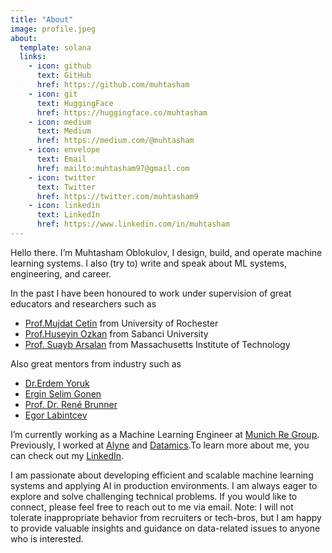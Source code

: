 ```yaml
---
title: "About"
image: profile.jpeg
about:
  template: solana
  links:
    - icon: github
      text: GitHub
      href: https://github.com/muhtasham
    - icon: git
      text: HuggingFace
      href: https://huggingface.co/muhtasham
    - icon: medium
      text: Medium
      href: https://medium.com/@muhtasham
    - icon: envelope
      text: Email
      href: mailto:muhtasham97@gmail.com
    - icon: twitter
      text: Twitter
      href: https://twitter.com/muhtasham9
    - icon: linkedin
      text: LinkedIn
      href: https://www.linkedin.com/in/muhtasham
---
```


Hello there. I'm Muhtasham Oblokulov, I design, build, and operate machine learning systems. I also (try to) write and speak about ML systems, engineering, and career.

In the past I have been honoured to work under supervision of great educators and researchers such as 

- [Prof.Mujdat Cetin](mailto:mujdat.cetin@rochester.edu) from University of Rochester
- [Prof.Huseyin Ozkan](mailto:huseyin.ozkan@sabanciuniv.edu) from Sabanci University 
- [Prof. Suayb Arsalan](mailto:suayb.arsalan@mit.edu) from Massachusetts Institute of Technology

Also great mentors from industry such as

- [Dr.Erdem Yoruk](mailto:e.yoruk@vispera.co) 
- [Ergin Selim Gonen](mailto:selimgonen@gmail.com)
- [Prof. Dr. René Brunner](mailto:rene.brunner@datamics.com)
- [Egor Labintcev](mailto:yegor.labintcev@gmail.com)

I'm currently working as a Machine Learning Engineer at [Munich Re Group](https://www.munichre.com/en.html). Previously, I worked at [Alyne](https://mitratech.com/products/alyne/) and [Datamics](https://consulting.datamics.com/).To learn more about me, you can check out my [LinkedIn](https://www.linkedin.com/in/muhtasham/).

I am passionate about developing efficient and scalable machine learning systems and applying AI in production environments. I am always eager to explore and solve challenging technical problems. If you would like to connect, please feel free to reach out to me via email. Note: I will not tolerate inappropriate behavior from recruiters or tech-bros, but I am happy to provide valuable insights and guidance on data-related issues to anyone who is interested.